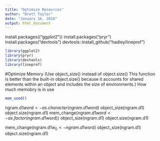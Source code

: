 ```yaml
---
title: "Optimize Resources"
author: "Brett Taylor"
date: "January 16, 2016"
output: html_document
---
```

install.packages(("ggplot2"))
install.packages("pryr")
install.packages("devtools")
devtools::install_github("hadley/lineprof")
```r
library(ggplot2)
library(pryr)
library(devtools)
library(lineprof)
```
#Optimize Memory
(Use object_size() instead of object.size()
This function is better than the built-in object.size() because it accounts 
for shared elements within an object and includes the size of environments.)
How much memobry is in use
```r
mem_used()
````


ngram.d1$word <- as.character(ngram.d1$word)
object_size(ngram.d1)
object.size(ngram.d1)
mem_change(ngram.d1$word <- as.factor(ngram.d1$word))
object_size(ngram.d1)
object.size(ngram.d1)

mem_change(ngram.d1$w_0 <- ngram.d1$word)
object_size(ngram.d1)
object.size(ngram.d1)
 
